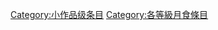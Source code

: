 {{catmore1|[[Wikipedia:月食专题|Wikipedia:月食专题]]}}
{{Articles by Quality|topic=月食|project=月食|format=toc}}
{{emptycat}}

[[Category:小作品级条目|Category:小作品级条目]]
[[Category:各等級月食條目|Category:各等級月食條目]]